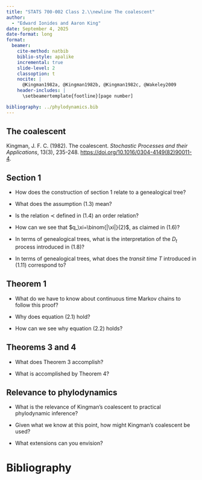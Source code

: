 ```yaml
---
title: "STATS 700-002 Class 2.\\newline The coalescent"
author:
  - "Edward Ionides and Aaron King"
date: September 4, 2025
date-format: long
format:
  beamer:
    cite-method: natbib
    biblio-style: apalike
    incremental: true
    slide-level: 2
    classoption: t
    nocite: |
      @Kingman1982a, @Kingman1982b, @Kingman1982c, @Wakeley2009
    header-includes: |
      \setbeamertemplate{footline}[page number]

bibliography: ../phylodynamics.bib
---
```


## The coalescent

Kingman, J. F. C. (1982). The coalescent. _Stochastic Processes and their Applications_, 13(3), 235-248. [https://doi.org/10.1016/0304-4149(82)90011-4](https://doi.org/10.1016/0304-4149(82)90011-4).


## Section 1

- How does the construction of section 1 relate to a genealogical tree?

- What does the assumption (1.3) mean?

- Is the relation $\prec$ defined in (1.4) an order relation?

- How can we see that $q_\xi=\binom{|\xi|}{2}$, as claimed in (1.6)?

- In terms of genealogical trees, what is the interpretation of the $D_t$ process introduced in (1.8)?

- In terms of genealogical trees, what does the *transit time* $T$ introduced in (1.11) correspond to?

## Theorem 1

- What do we have to know about continuous time Markov chains to follow this proof?

- Why does equation (2.1) hold?

- How can we see why equation (2.2) holds?


## Theorems 3 and 4

- What does Theorem 3 accomplish?

- What is accomplished by Theorem 4?

## Relevance to phylodynamics

- What is the relevance of Kingman's coalescent to practical phylodynamic inference?

- Given what we know at this point, how might Kingman's coalescent be used?

- What extensions can you envision?

# Bibliography
